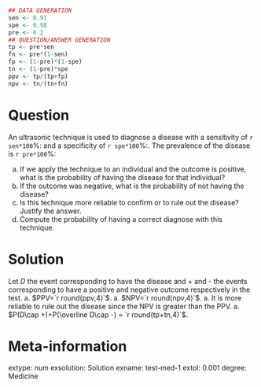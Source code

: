 
```r
## DATA GENERATION
sen <- 0.91
spe <- 0.98
pre <- 0.2
## QUESTION/ANSWER GENERATION
tp <- pre*sen
fn <- pre*(1-sen)
fp <- (1-pre)*(1-spe)
tn <- (1-pre)*spe
ppv <- tp/(tp+fp)
npv <- tn/(tn+fn)
```

Question
========
An ultrasonic technique is used to diagnose a disease with a sensitivity of `r sen*100`%: and a specificity of `r spe*100`%:.
The prevalence of the disease is `r pre*100`%:

a. If we apply the technique to an individual and the outcome is positive, what is the probability of having the disease for that individual?
a. If the outcome was negative,  what is the probability of not having the disease?
a. Is this technique more reliable to confirm or to rule out the disease?
Justify the answer. 
a. Compute the probability of having a correct diagnose with this technique.

Solution
========
Let $D$ the event corresponding to have the disease and + and - the events corresponding to have a positive and negative outcome respectively in the test.
a. $PPV=`r round(ppv,4)`$.
a. $NPV=`r round(npv,4)`$.
a. It is more reliable to rule out the disease since the NPV is greater than the PPV.
a. $P(D\cap +)+P(\overline D\cap -) = `r round(tp+tn,4)`$.

Meta-information 
================
extype: num
exsolution: Solution
exname: test-med-1
extol: 0.001
degree: Medicine
 

